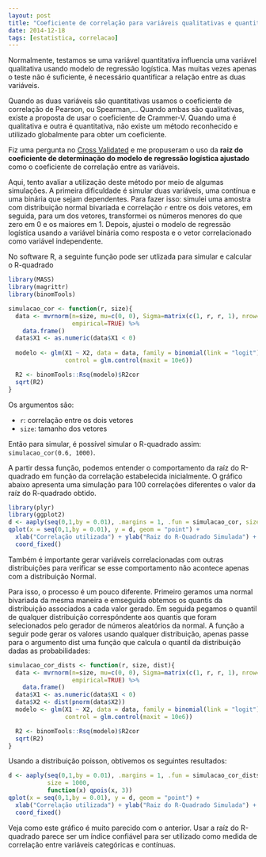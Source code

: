 ```yaml
---
layout: post
title: "Coeficiente de correlação para variáveis qualitativas e quantitativas"
date: 2014-12-18
tags: [estatistica, correlacao]
--- 
```


Normalmente, testamos se uma variável quantitativa influencia uma variável qualitativa usando modelo de regressão logística. Mas muitas vezes apenas o teste não é suficiente, é necessário quantificar a relação entre as duas variáveis. 

Quando as duas variáveis são quantitativas usamos o coeficiente de correlação de Pearson, ou Spearman,... Quando ambas são qualitativas, existe a proposta de usar o coeficiente de Crammer-V. Quando uma é qualitativa e outra é quantitativa, não existe um método reconhecido e utilizado globalmente para obter um coeficiente.

Fiz uma pergunta no [Cross Validated](http://stats.stackexchange.com/questions/129585/is-there-a-correlation-index-for-binary-variable-vs-quantitative-variable/129587#129587) e me propuseram o uso da **raiz do coeficiente de determinação do modelo de regressão logística ajustado** como o coeficiente de correlação entre as variáveis.

Aqui, tento avaliar a utilização deste método por meio de algumas simulações. A primeira dificuldade é simular duas variáveis, uma contínua e uma binária que sejam dependentes. Para fazer isso: simulei uma amostra com distribuição normal bivariada e correlação `r` entre os dois vetores, em seguida, para um dos vetores, transformei os números menores do que zero em 0 e os maiores em 1. Depois, ajustei o modelo de regressão logística usando a variável binária como resposta e o vetor correlacionado como variável independente.

No software R, a seguinte função pode ser utlizada para simular e calcular o R-quadrado

```r
library(MASS)
library(magrittr)
library(binomTools)

simulacao_cor <- function(r, size){
  data <- mvrnorm(n=size, mu=c(0, 0), Sigma=matrix(c(1, r, r, 1), nrow=2), 
                  empirical=TRUE) %>% 
    data.frame() 
  data$X1 <- as.numeric(data$X1 < 0)
  
  modelo <- glm(X1 ~ X2, data = data, family = binomial(link = "logit"), 
                control = glm.control(maxit = 10e6))

  R2 <- binomTools::Rsq(modelo)$R2cor
  sqrt(R2)
}

```

Os argumentos são:

- `r`: correlação entre os dois vetores
- `size`: tamanho dos vetores

Então para simular, é possível simular o R-quadrado assim: `simulacao_cor(0.6, 1000)`.

A partir dessa função, podemos entender o comportamento da raíz do R-quadrado em função da correlação estabelecida inicialmente.
O gráfico abaixo apresenta uma simulação para 100 correlações diferentes o valor da raíz do R-quadrado obtido.

```r
library(plyr)
library(ggplot2)
d <- aaply(seq(0,1,by = 0.01), .margins = 1, .fun = simulacao_cor, size = 1000)
qplot(x = seq(0,1,by = 0.01), y = d, geom = "point") + 
  xlab("Correlação utilizada") + ylab("Raiz do R-Quadrado Simulada") +
  coord_fixed()
```

Também é importante gerar variáveis correlacionadas com outras distribuições para verificar se esse comportamento não acontece apenas com a distribuição Normal.

Para isso, o processo é um pouco diferente. Primeiro geramos uma normal bivariada da mesma maneira e emseguida obtemos os quantis da distribuição associados a cada valor gerado. Em seguida pegamos o quantil de qualquer distribuição correspóndente aos quantis que foram selecionados pelo gerador de números aleatórios da normal. A função a seguir pode gerar os valores usando qualquer distribuição, apenas passe para o argumento dist uma função que calcula o quantil da distribuição dadas as probabilidades:


```r
simulacao_cor_dists <- function(r, size, dist){
  data <- mvrnorm(n=size, mu=c(0, 0), Sigma=matrix(c(1, r, r, 1), nrow=2), 
                  empirical=TRUE) %>% 
    data.frame() 
  data$X1 <- as.numeric(data$X1 < 0)
  data$X2 <- dist(pnorm(data$X2))
  modelo <- glm(X1 ~ X2, data = data, family = binomial(link = "logit"), 
                control = glm.control(maxit = 10e6))

  R2 <- binomTools::Rsq(modelo)$R2cor
  sqrt(R2)
}
```

Usando a distribuição poisson, obtivemos os seguintes resultados:

```r
d <- aaply(seq(0,1,by = 0.01), .margins = 1, .fun = simulacao_cor_dists, 
           size = 1000, 
           function(x) qpois(x, 3))
qplot(x = seq(0,1,by = 0.01), y = d, geom = "point") + 
  xlab("Correlação utilizada") + ylab("Raiz do R-Quadrado Simulada") +
  coord_fixed()
```

Veja como este gráfico é muito parecido com o anterior. Usar a raíz do R-quadrado parece ser um índice confiável para ser utilizado como medida de correlação entre variáveis categóricas e contínuas.






